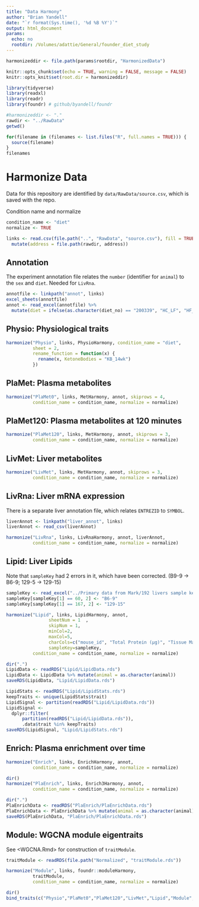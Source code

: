 ```yaml
---
title: "Data Harmony"
author: "Brian Yandell"
date: "`r format(Sys.time(), '%d %B %Y')`"
output: html_document
params:
  echo: no
  rootdir: /Volumes/adattie/General/founder_diet_study
---
```


```r
harmonizeddir <- file.path(params$rootdir, "HarmonizedData")
```

```r
knitr::opts_chunk$set(echo = TRUE, warning = FALSE, message = FALSE)
knitr::opts_knit$set(root.dir = harmonizeddir)
```

```r
library(tidyverse)
library(readxl)
library(readr)
library(foundr) # github/byandell/foundr
```

```r
#harmonizeddir <- "."
rawdir <- "../RawData"
getwd()
```

```r
for(filename in (filenames <- list.files("R", full.names = TRUE))) {
  source(filename)
}
filenames
```

# Harmonize Data

Data for this repository are identified by `data/RawData/source.csv`,
which is saved with the repo.

Condition name and normalize

```r
condition_name <- "diet"
normalize <- TRUE
```

```r
links <- read.csv(file.path("..", "RawData", "source.csv"), fill = TRUE) %>%
  mutate(address = file.path(rawdir, address))
```

## Annotation

The experiment annotation file relates the `number` (identifier for `animal`) to the `sex` and `diet`. Needed for `LivRna`.

```r
annotfile <- linkpath("annot", links)
excel_sheets(annotfile)
annot <- read_excel(annotfile) %>%
  mutate(diet = ifelse(as.character(diet_no) == "200339", "HC_LF", "HF_LC"))
```

## Physio: Physiological traits

```r
harmonize("Physio", links, PhysioHarmony, condition_name = "diet",
          sheet = 2,
          rename_function = function(x) {
            rename(x, KetoneBodies = "KB_14wk")
          })
```

## PlaMet: Plasma metabolites

```r
harmonize("PlaMet0", links, MetHarmony, annot, skiprows = 4,
          condition_name = condition_name, normalize = normalize)
```

## PlaMet120: Plasma metabolites at 120 minutes

```r
harmonize("PlaMet120", links, MetHarmony, annot, skiprows = 3,
          condition_name = condition_name, normalize = normalize)
```

## LivMet: Liver metabolites

```r
harmonize("LivMet", links, MetHarmony, annot, skiprows = 3,
          condition_name = condition_name, normalize = normalize)
```

## LivRna: Liver mRNA expression

There is a separate liver annotation file, which relates `ENTREZID` to `SYMBOL`.

```r
liverAnnot <- linkpath("liver_annot", links)
liverAnnot <- read_csv(liverAnnot)
```

```r
harmonize("LivRna", links, LivRnaHarmony, annot, liverAnnot,
          condition_name = condition_name, normalize = normalize)
```

## Lipid: Liver Lipids

Note that `sampleKey` had 2 errors in it, which have been corrected. (B9-9 -> B6-9; 129-5 -> 129-15)

```r
sampleKey <- read_excel("../Primary data from Mark/192 livers sample key.xlsx")
sampleKey[sampleKey[1] == 60, 2] <- "B6-9"
sampleKey[sampleKey[1] == 167, 2] <- "129-15"
```

```r
harmonize("Lipid", links, LipidHarmony, annot,
                sheetNum = 1  ,
                skipNum = 1,
                minCol=2,
                maxCol=5,
                charCols=c("mouse_id", "Total Protein (µg)", "Tissue Mass (mg)", "strain", "animal", "sex", "condition","Name"),
                sampleKey=sampleKey,
          condition_name = condition_name, normalize = normalize)
```

```r
dir(".")
LipidData <- readRDS("Lipid/LipidData.rds")
LipidData <- LipidData %>% mutate(animal = as.character(animal))
saveRDS(LipidData, "Lipid/LipidData.rds")
```

```r
LipidStats <- readRDS("Lipid/LipidStats.rds")
keepTraits <- unique(LipidStats$trait)
LipidSignal <- partition(readRDS("Lipid/LipidData.rds"))
LipidSignal <- 
  dplyr::filter(
      partition(readRDS("Lipid/LipidData.rds")),
      .data$trait %in% keepTraits)
saveRDS(LipidSignal, "Lipid/LipidStats.rds")
```

## Enrich: Plasma enrichment over time

```r
harmonize("Enrich", links, EnrichHarmony, annot,
          condition_name = condition_name, normalize = normalize)
```
  
```r
dir()
harmonize("PlaEnrich", links, Enrich3Harmony, annot,
          condition_name = condition_name, normalize = normalize)
```

```r
dir(".")
PlaEnrichData <- readRDS("PlaEnrich/PlaEnrichData.rds")
PlaEnrichData <- PlaEnrichData %>% mutate(animal = as.character(animal))
saveRDS(PlaEnrichData, "PlaEnrich/PlaEnrichData.rds")
```

## Module: WGCNA module eigentraits

See <WGCNA.Rmd> for construction of `traitModule`.

```r
traitModule <- readRDS(file.path("Normalized", "traitModule.rds"))
```

```r
harmonize("Module", links, foundr::moduleHarmony,
          traitModule,
          condition_name = condition_name, normalize = normalize)
```

```r
dir()
bind_traits(c("Physio","PlaMet0","PlaMet120","LivMet","Lipid","Module","Enrich","PlaEnrich"))
```
